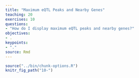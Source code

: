 ```yaml
---
title: "Maximum eQTL Peaks and Nearby Genes"
teaching: 20
exercises: 10
questions:
- "How do I display maximum eQTL peaks and nearby genes?"
objectives:
- .
keypoints:
- "."
source: Rmd
---
```


```r
source("../bin/chunk-options.R")
knitr_fig_path("10-")
```

